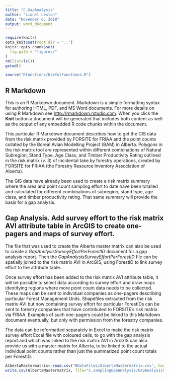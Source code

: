---
title: "C.GapAnalysis"
author: "Lionel Leston"
date: "November 6, 2018"
output: word_document
---

```{r setup, echo=F, message=F, warning=F}
require(knitr)
opts_knit$set(root.dir = '..')
knitr::opts_chunk$set(
  fig.path = "figures/"
)
rm(list=ls())
getwd()
```

``` {r usefulfunc, echo=F}
source("Rfunctions/UsefulFunctions.R")
```

## R Markdown

This is an R Markdown document. Markdown is a simple formatting syntax for authoring HTML, PDF, and MS Word documents. For more details on using R Markdown see <http://rmarkdown.rstudio.com>. When you click the **Knit** button a document will be generated that includes both content as well as the output of any embedded R code chunks within the document. 

This particular R Markdown document describes how to get the GIS data from the risk matrix provided by FORSITE for FRIAA and the point counts collated by the Boreal Avian Modelling Project (BAM) in Alberta. Polygons in the risk matrix tool are represented within different combinations of Natural Subregion, Stand Type, Age Class, and Timber Productivity Rating outlined in the risk matrix (v. 3) of incidental take by forestry operations, created by FORSITE for FRIAA (the Forestry Resource Inventory Association of Alberta). 

The GIS data have already been used to create a risk matrix summary where the area and
point count sampling effort to date have been totalled and calculated for different combinations of subregion, stand type, age class, and timber productivity rating. That
same summary will provide the basis for a gap analysis.

## Gap Analysis. Add survey effort to the risk matrix AVI attribute table in ArcGIS to create one-pagers and maps of survey effort.

The file that was used to create the Alberta master matrix can also be used to create a  *GapAnalysisSurveyEffortPerForestID* document for a gap analysis report. Then the  *GapAnalysisSurveyEffortPerForestID* file can be spatially joined to the risk matrix AVI in ArcGIS, using ForestID to link survey effort to the attribute table. 

Once survey effort has been added to the risk matrix AVI attribute table, it will be possible to select data according to survey effort and draw maps identifying regions where more point count data needs to be collected. These maps can be sent to individual companies as one-pagers describing particular Forest Management Units. Shapefiles extracted from the risk matrix AVI but now containing survey effort for particular ForestIDs can be sent to forestry companies that have contributed to FORSITE's risk matrix via FRIAA. Examples of such one-pagers could be linked to this Markdown document eventually, but only with permission from the forestry companies.

The data can be reformatted separately in Excel to make the risk matrix survey effort Excel file with coloured cells, to go with the gap analysis report.and which was linked to the risk matrix AVI in ArcGIS can also provide us with a master matrix for Alberta, to be linked to the actual individual point counts rather than just the summarized point count totals per ForestID.

```{r create-Alberta-mastermatrix, echo=FALSE}
AlbertaMastermatrix<-read.csv("RDataFiles/AlbertaMastermatrix.csv", header=TRUE)
write.csv(AlbertaMastermatrix, file="C.samplingGapAnalysis/GapAnalysisSurveyEffortPerForestID.csv")

```

